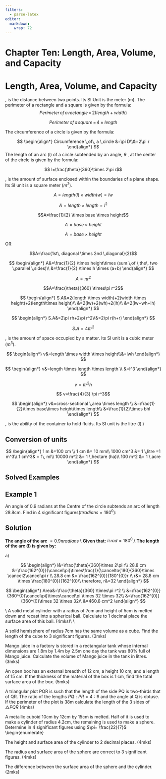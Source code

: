 ```yaml
---
filters:
  - parse-latex
editor: 
  markdown: 
    wrap: 72
---
```


# Chapter Ten: Length, Area, Volume, and Capacity

# Length, Area, Volume, and Capacity {.unnumbered}

\textbf{Length}, is the distance between two points. Its SI Unit is the
meter (m). The perimeter of a rectangle and a square is given by the
formula: 
$$ Perimeter\, of \,a \,rectangle\,=\,2(length+width)$$

$$Perimeter \,of \,a \,square\,=\,4 \times length$$ 

The circumference of a circle is given by the formula: 

$$
\begin{align*}
Circumference \,of\, a \,circle &=\pi D\\&=2\pi r
\end{align*} 
$$
The length of an arc (l) of a circle subtended by an angle, $\theta$ , at the center of the circle is given by the formula:

$$ l=\frac{\theta}{360}\times 2\pi r$$ 

\textbf{Area}, is the amount of surface enclosed within the boundaries of a plane shape. Its SI unit is
a square meter ($m^2$). 

\textbf{Area of a rectangle (A):}

$$A=length (l)\times width(w)=lw$$ 

\textbf{Area of square (A):}

$$A=length \times length= l^2$$ 

\textbf{Area of a triangle (A): }

$$A=\frac{1}{2} \times base \times height$$

\textbf{Area of a parallelogram (A):} 

$$A=base \times height$$
\textbf{Area of a rhombus (A):}

$$A=base \times height   $$ 

OR

$$A=\frac{1st\, diagonal \times 2nd \,diagonal}{2}$$

\textbf{Area of a trapezium  (A):}

$$
\begin{align*}
A&=\frac{1}{2} \times height\times (sum \,of \,the\, two \,parallel \,sides)\\
&=\frac{1}{2} \times h \times (a+b)
\end{align*}
$$ 

\textbf{Area of a circle (A):}

$$A=\pi r^2$$

\textbf{Area of a sector subtended by an angle \,$\theta $\,at the center of a circle:}

$$A=\frac{\theta}{360} \times\pi r^2$$

\centerline{\textbf{Surface area of solids (S.A)}}

\textbf{Surface area of a cuboid:}

$$
\begin{align*}
S.A&=2(length \times width)+2(width \times height)+2(length\times height)\\
&=2(lw)+2(wh)+2(lh)\\
&=2(lw+wh+lh)
\end{align*}
$$

\textbf{Surface area of a cylinder:} 
$$
\begin{align*}
S.A&=2\pi rh+2\pi r^2\\&=2\pi r(h+r)
\end{align*}
$$

\textbf{Surface area of a sphere:} 

$$S.A=4\pi r^2$$ 

\textbf{Volume}, is the amount of space occupied by a matter. Its SI unit is a cubic meter
($m^3$). 

\textbf{Volume of a cuboid:}
$$
\begin{align*}
v&=length \times width \times height\\&=lwh
\end{align*}
$$

\textbf{Volume of a cube:} 

$$
\begin{align*}
v&=length \times length \times length \\
&=l^3 
\end{align*}
$$ 

\textbf{Volume of a cylinder:} 

$$ v=\pi r^2 h$$
\textbf{Volume of a sphere:} 

$$ v=\frac{4}{3} \pi r^3$$
\textbf{Volume of a prism:} 

$$ 
\begin{align*}
v&=cross-sectional \,area \times length \\
&=\frac{1}{2}\times base\times height\times length\\
&=\frac{1}{2}\times bhl
\end{align*}
$$ 

\textbf{Capacity}, is the ability of the container to hold fluids. Its SI unit is the litre (l).\\

::: {.callout-note collapse="false"}
## Conversion of units
$$ 
\begin{align*}
1 m &=100 cm \\ 
1 cm &= 10 mm\\ 
1000 cm^3 &= 1 \,litre =1 m^3\\
1 cm^3& = 1\, ml\\ 
10000 m^2 &= 1 \,hectare (ha)\\
100 m^2 &= 1 \,acre 
\end{align*}
$$
:::


## Solved Examples

::: {.callout-note collapse="false"}
## Example 1

An angle of 0.9 radians at the Centre of the circle subtends an arc of
length 28.8cm. Find in 4 significant figures($\pi radians=180^0$):

```{=tex}
\begin{enumerate}[(a)]
\item The radius of the circle              \hspace{10.4 cm}        (3mks)
\item The area of the sector enclosed by the arc and radii.     \hspace{5.5 cm} (2mks)
\end{enumerate}
```
:::

::: {.callout-caution collapse="true"}
## Solution

**The angle of the arc** $=0.9 \pi radians$ \\
**Given that:** $\pi\,rad=180^{0}$,\\
**The length of the arc (l) is given by:**

a\)

$$ 
\begin{align*}
l&=\frac{\theta}{360}\times 2\pi r\\
28.8 cm &=\frac{162^{0}}{\cancel\pi}\times\frac{1}{\cancelto{180}{360}\times \cancel2\cancel\pi r \\
28.8 cm &= \frac{162^{0}}{180^{0}}r \\
r&= 28.8 cm \times \frac{180^{0}}{162^{0}\\
therefore, r&=32
\end{align*}
$$
\b) 

$$
\begin{align*}
Area&=\frac{\theta}{360} \times\pi r^2 \\
&=\frac{162^{0}}{360^{0}\cancel\pi}\times\cancel\pi \times 32 \times 32\\
&=\frac{162^{0}}{360^{0}\times 32 \times 32\\
&=460.8 cm^2
\end{align*}
$$
:::

\textbf{\textit{Example 2}}\\ A solid metal cylinder with a radius of
7cm and height of 5cm is melted down and recast into a spherical ball.
Calculate to 1 decimal place the surface area of this ball.\hspace{5 cm}
(4mks)\\ \textbf{Solution}\\

\textbf{\underline{Problems to solve}}

```{=tex}
\begin{enumerate}
\item An arc of length 'x' cm subtends an angle of\, $(\frac{p}{\pi})^0$\,at the center of the circle. Find an expression for the radius, r, of the circle in terms of x and p.             \hspace{6.2 cm} (3mks)
\item Find the length of the minute hand of a wall clock if the tip of the minute hand traces a length of 6p cm between 11:25 am and 11:45 am (Give your answer in terms of $\pi$).     \hspace{2 cm}(3mks)
\item The diagonal of a rectangular flower garden is 20m.  If the width of this garden is 12m, calculate its length and perimeter to 3 significant figures. \hspace{6.7 cm}     (3mks)
\item The figure below shows a circle Centre O. Chord AB subtends $30^0$ at the Centre. If the area of the minor segment is $5\frac{16}{21} cm^2$, find the radius of the circle.(hint area of $\triangle \,OAB=\frac{1}{2}r^2sin(\theta)$ \hspace*{14.5cm}(3mks)

\graphicspath{{Images/}}
\begin{figure}[h!]
\centering
\includegraphics[width=2.5cm]{circle}
\end{figure}

\item The curved surface area of a cylindrical container is $2,112\,cm^2$. If the radius of the container is 21cm, calculate to one decimal place the capacity of the container in litres   \hspace{2.1 cm}(3mks)
\item The base of a triangle is 3cm longer than its height. Given that the area of the triangle is $35cm^2$, determine the base of the triangle.        \hspace{7.2 cm}     (3mks)
\item A carpenter constructed a closed wooden box with internal measurements 1.8 m long, 0.8 m wide, and 0.6 m high.  The wood used in constructing the box was 1.0cm thick and had a density of $ 0.75g/cm^3$. Determine the:
\begin{enumerate}
\item Volume in $cm^3$ of the wood used in constructing the box.        \hspace{4.2 cm}(3mks)
\item Mass of the box in kilograms correct to 4 significant figures. \hspace{3.6 cm}    (1mk)
\end{enumerate}
\item
```
A solid hemisphere of radius 7cm has the same volume as a cube. Find the
length of the cube to 3 significant figures. \hspace{10.4 cm} (3mks)

\item

Mango juice in a factory is stored in a rectangular tank whose internal
dimensions are 1.8m by 1.4m by 2.5m one day the tank was 80% full of
Mango juice. Calculate the volume of Mango juice in the tank in litres.
\hspace{10 cm} (3mks)

\item

An open box has an external breadth of 12 cm, a height 10 cm, and a
length of 15 cm. If the thickness of the material of the box is 1 cm,
find the total surface area of the box. \hspace{3.7cm} (5mks)

\item

A triangular plot PQR is such that the length of the side PQ is
two-thirds that of QR. The ratio of the lengths $PQ: PR = 4:9$ and the
angle at Q is obtuse. If the perimeter of the plot is 38m calculate the
length of the 3 sides of $\triangle PQR$ \hspace{7.5cm} (4mks)

\item

A metallic cuboid 10cm by 12cm by 15cm is melted. Half of it is used to
make a cylinder of radius 4.2cm, the remaining is used to make a sphere.
Determine in 4 significant figures using $\pi= \frac{22}{7}$
\\begin{enumerate}

\item

The height and surface area of the cylinder to 2 decimal places.
\hspace{3.2 cm}(4mks)

\item

The radius and surface area of the sphere are correct to 3 significant
figures. \hspace{1.5 cm} (4mks)

\item

The difference between the surface area of the sphere and the cylinder.
\hspace{1.7cm} (2mks)

